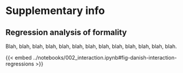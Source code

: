 
# Supplementary info

## Regression analysis of formality

Blah, blah, blah, blah, blah, blah, blah, blah, blah, blah, blah, blah, blah.

{{< embed ../notebooks/002_interaction.ipynb#fig-danish-interaction-regressions >}}

